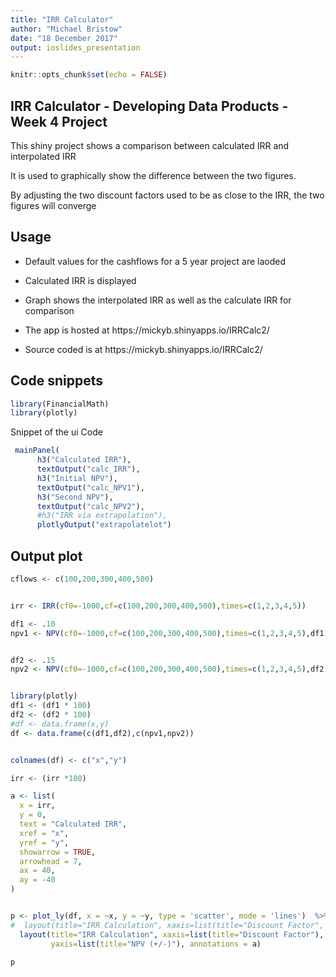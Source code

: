 ```yaml
---
title: "IRR Calculator"
author: "Michael Bristow"
date: "18 December 2017"
output: ioslides_presentation
---
```


```r
knitr::opts_chunk$set(echo = FALSE)
```

##  IRR Calculator - Developing Data Products - Week 4 Project

This shiny project shows a comparison between calculated IRR and interpolated IRR

It is used to graphically show the difference between the two figures.

By adjusting the two discount factors used to be as close to the IRR, the two figures will converge


## Usage

- Default values for the cashflows for a 5 year project are laoded
- Calculated IRR is displayed
- Graph shows the interpolated IRR as well as the calculate IRR for comparison

- The app is hosted at https://mickyb.shinyapps.io/IRRCalc2/
- Source coded is at https://mickyb.shinyapps.io/IRRCalc2/

## Code snippets

```r
library(FinancialMath)
library(plotly)
```

Snippet of the ui Code
```r
 mainPanel(
      h3("Calculated IRR"),
      textOutput("calc_IRR"),
      h3("Initial NPV"),
      textOutput("calc_NPV1"),
      h3("Second NPV"),
      textOutput("calc_NPV2"),
      #h3("IRR via extrapolation"),
      plotlyOutput("extrapolatelot")
```
## Output plot

```r
cflows <- c(100,200,300,400,500)


irr <- IRR(cf0=-1000,cf=c(100,200,300,400,500),times=c(1,2,3,4,5))

df1 <- .10
npv1 <- NPV(cf0=-1000,cf=c(100,200,300,400,500),times=c(1,2,3,4,5),df1)


df2 <- .15
npv2 <- NPV(cf0=-1000,cf=c(100,200,300,400,500),times=c(1,2,3,4,5),df2)


library(plotly)
df1 <- (df1 * 100)
df2 <- (df2 * 100)
#df <- data.frame(x,y)
df <- data.frame(c(df1,df2),c(npv1,npv2))


colnames(df) <- c("x","y")

irr <- (irr *100)

a <- list(
  x = irr,
  y = 0,
  text = "Calculated IRR",
  xref = "x",
  yref = "y",
  showarrow = TRUE,
  arrowhead = 7,
  ax = 40,
  ay = -40
)


p <- plot_ly(df, x = ~x, y = ~y, type = 'scatter', mode = 'lines')  %>% 
#  layout(title="IRR Calculation", xaxis=list(title="Discount Factor", range = c(0, 20)),
  layout(title="IRR Calculation", xaxis=list(title="Discount Factor"), 
         yaxis=list(title="NPV (+/-)"), annotations = a)

p
```

